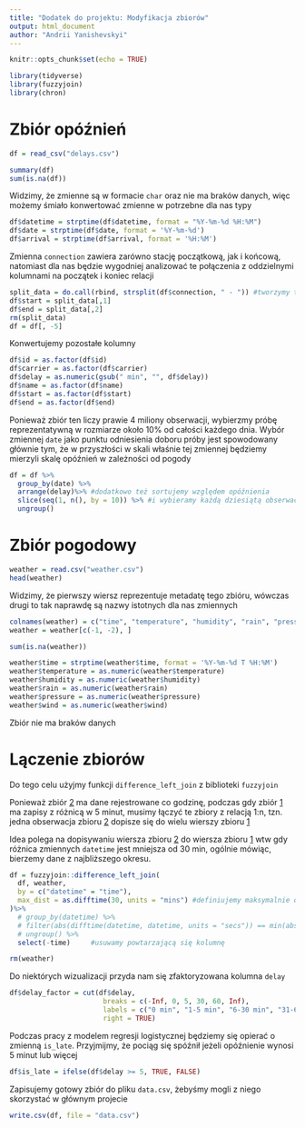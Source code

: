 ```yaml
---
title: "Dodatek do projektu: Modyfikacja zbiorów"
output: html_document
author: "Andrii Yanishevskyi"
---
```


```r
knitr::opts_chunk$set(echo = TRUE)
```

```r
library(tidyverse)
library(fuzzyjoin)
library(chron)
```

# Zbiór opóźnień

```r
df = read_csv("delays.csv")
```

```r
summary(df)
sum(is.na(df))
```

Widzimy, że zmienne są w formacie `char` oraz nie ma braków danych, więc możemy śmiało konwertować zmienne w potrzebne dla nas typy

```r
df$datetime = strptime(df$datetime, format = "%Y-%m-%d %H:%M")
df$date = strptime(df$date, format = '%Y-%m-%d')
df$arrival = strptime(df$arrival, format = '%H:%M')
```

Zmienna `connection` zawiera zarówno stację początkową, jak i końcową, natomiast dla nas będzie wygodniej analizować te połączenia z oddzielnymi kolumnami na początek i koniec relacji 

```r
split_data = do.call(rbind, strsplit(df$connection, " - ")) #tworzymy tymczasową zmienną
df$start = split_data[,1]
df$end = split_data[,2]
rm(split_data)
df = df[, -5]
```

Konwertujemy pozostałe kolumny

```r
df$id = as.factor(df$id)
df$carrier = as.factor(df$carrier)
df$delay = as.numeric(gsub(" min", "", df$delay))
df$name = as.factor(df$name)
df$start = as.factor(df$start)
df$end = as.factor(df$end)
```

Ponieważ zbiór ten liczy prawie 4 miliony obserwacji, wybierzmy próbę reprezentatywną w rozmiarze około 10% od całości każdego dnia. Wybór zmiennej `date` jako punktu odniesienia doboru próby jest spowodowany głównie tym, że w przyszłości w skali właśnie tej zmiennej będziemy mierzyli skalę opóźnień w zależności od pogody 

```r
df = df %>%
  group_by(date) %>%
  arrange(delay)%>% #dodatkowo też sortujemy względem opóźnienia
  slice(seq(1, n(), by = 10)) %>% #i wybieramy każdą dziesiątą obserwację
  ungroup()
```


# Zbiór pogodowy

```r
weather = read.csv("weather.csv")
head(weather)
```
Widzimy, że pierwszy wiersz reprezentuje metadatę tego zbióru, wówczas drugi to tak naprawdę są nazwy istotnych dla nas zmiennych
```r
colnames(weather) = c("time", "temperature", "humidity", "rain", "pressure", "wind_speed")
weather = weather[c(-1, -2), ]

sum(is.na(weather))

weather$time = strptime(weather$time, format = '%Y-%m-%d T %H:%M')
weather$temperature = as.numeric(weather$temperature)
weather$humidity = as.numeric(weather$humidity)
weather$rain = as.numeric(weather$rain)
weather$pressure = as.numeric(weather$pressure)
weather$wind = as.numeric(weather$wind)
```
Zbiór nie ma braków danych

# Lączenie zbiorów

Do tego celu użyjmy funkcji `difference_left_join` z biblioteki `fuzzyjoin`

Ponieważ zbiór [2](#pogoda) ma dane rejestrowane co godzinę, podczas gdy zbiór [1](#opozn) ma zapisy z różnicą w 5 minut, musimy łączyć te zbiory z relacją 1:n, tzn. jedna obserwacja zbioru [2](#pogoda) dopisze się do wielu wierszy zbioru [1](#opozn)

Idea polega na dopisywaniu wiersza zbioru [2](#pogoda) do wiersza zbioru [1](#opozn) wtw gdy różnica zmiennych `datetime` jest mniejsza od 30 min, ogólnie mówiąc, bierzemy dane z najbliższego okresu.

```r
df = fuzzyjoin::difference_left_join(
  df, weather, 
  by = c("datetime" = "time"),
  max_dist = as.difftime(30, units = "mins") #definiujemy maksymalnie dopuszczalną różnicę w czasie
)%>% 
  # group_by(datetime) %>%
  # filter(abs(difftime(datetime, datetime, units = "secs")) == min(abs(difftime(datetime, datetime, units = "secs")))) %>%
  # ungroup() %>%
  select(-time)     #usuwamy powtarzającą się kolumnę

rm(weather)
```

Do niektórych wizualizacji przyda nam się zfaktoryzowana kolumna `delay`

```r
df$delay_factor = cut(df$delay,
                       breaks = c(-Inf, 0, 5, 30, 60, Inf),
                       labels = c("0 min", "1-5 min", "6-30 min", "31-60 min", "> 60 min"),
                       right = TRUE)
```

Podczas pracy z modelem regresji logistycznej będziemy się opierać o zmienną `is_late`. Przyjmijmy, że pociąg się spóźnił jeżeli opóźnienie wynosi 5 minut lub więcej

```r
df$is_late = ifelse(df$delay >= 5, TRUE, FALSE)
```

Zapisujemy gotowy zbiór do pliku `data.csv`, żebyśmy mogli z niego skorzystać w głównym projecie 

```r
write.csv(df, file = "data.csv")
```
